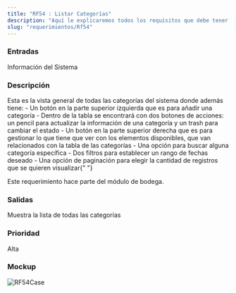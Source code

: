 ```yaml
---
title: "RF54 : Listar Categorías"
description: "Aquí le explicaremos todos los requisitos que debe tener para poder usar nuestro software."
slug: "requerimientos/Rf54"
---
```



<h3>Entradas</h3>
Información del Sistema

<h3>Descripción</h3>
Esta es la vista general de todas las categorías del sistema donde además tiene:
- Un botón en la parte superior izquierda que es para añadir una categoría - Dentro
de la tabla se encontrará con dos botones de acciones: un pencil para actualizar
la información de una categoría y un trash para cambiar el estado - Un botón en la
parte superior derecha que es para gestionar lo que tiene que ver con los elementos
disponibles, que van relacionados con la tabla de las categorías - Una opción para
buscar alguna categoría específica - Dos filtros para establecer un rango de fechas
deseado - Una opción de paginación para elegir la cantidad de registros que se quieren
visualizar{" "}

Este requerimiento hace parte del módulo de bodega.

<h3>Salidas</h3>
Muestra la lista de todas las categorías

<h3>Prioridad</h3>
Alta

<h3>Mockup</h3>
<Image src={RF54Case} alt="RF54Case" width={3148} height={2270} />
